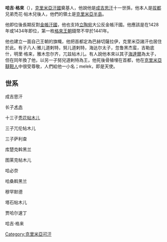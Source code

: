 '''哈吉·格來'''（{{Bd|？||1466年}}），[[克里米亞汗國|克里米亞汗國]]奠基人，他說他是[[成吉思汗|成吉思汗]]十一世孫，他本人是[[拔都|拔都]]兄弟禿花·帖木兒後人，他們的領土是[[克里米亞半島|克里米亞半島]]。

他即位後長期反對[[金帳汗國|金帳汗國]]，他也支持[[立陶宛|立陶宛]]大公反金帳汗國。他應該是在1428年或1434年即位，第一枚[[格來王朝|格來王朝]]錢幣不早於1441年。

他也建立一面自己王朝的旗幟，他把首都定為巴赫切薩拉伊，克里米亞諸汗也居住於此。有子八人:雅儿道剌特，努儿道剌特，海达尔太子，忽鲁黑杰蛮，吉勒底什，明里·格来，雅木忽尔齐，兀兹帖木儿。有人說他本來以其子[[海達爾|海達爾]]為太子，但在同年換了他，以另一子努兒道剌特為王，他死後骨殖埋在首都，他在[[克里米亞韃靼人|克里米亞韃靼人]]中很受尊敬，人們給他一小名；melek，即是天使。

==世系==
成吉思汗

长子[[术赤|术赤]]

十三子[[秃花帖木儿|秃花帖木儿]]

三子兀伦帖木儿

三子萨利查

库楚克斡黑兰

图莱克帖木儿

哈必奈

哈桑斡黑兰

穆罕默德

塔石帖木儿

贾哈尔速丁

哈吉·格来


[[Category:克里米亞可汗|Category:克里米亞可汗]]
